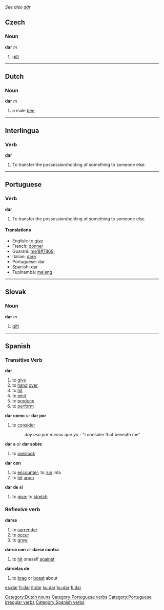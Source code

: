 ''See also [[där]]''
==Czech==

===Noun===
'''dar''' ''m''
# [[gift]]

----

==Dutch==

===Noun===
[[Category:Dutch nouns]]
'''dar''' ''m''
# a male [[bee]]

----

==Interlingua==

===Verb===
'''dar'''
# To transfer the possession/holding of something to someone else.

----

==Portuguese==

===Verb===
[[Category:Portuguese verbs]]
[[Category:Portuguese irregular verbs]]
'''dar'''
# To transfer the possession/holding of something to someone else.
====Translations====
*English: to [[give]]
*French: [[donner]]
*Guarani: [[me'&#7869;]]
*Italian: [[dare]]
*Portuguese: dar
*Spanish: dar
*Tupinambá: [[me'eng]]

----

==Slovak==

===Noun===
'''dar''' ''m''
# [[gift]]

----

==Spanish==
{{template:Es:-ar(dar)|d|die}}
===Transitive Verb===
'''dar'''
# to [[give]]
# to [[hand]] [[over]]
# to [[hit]]
# to [[emit]]
# to [[produce]]
# to [[perform]]
'''dar como''' ''or'' '''dar por'''
# to [[consider]]
#: ''doy eso por menos que yo'' - "I consider that beneath me"
'''dar a''' ''or'' '''dar sobre'''
# to [[overlook]]
'''dar con'''
# to [[encounter]]; to [[run]] into
# to [[hit]] [[upon]]
'''dar de sí'''
# to [[give]]; to [[stretch]]

===Reflexive verb===
'''darse'''
# to [[surrender]]
# to [[occur]]
# to [[grow]]
'''darse con''' ''or'' '''darse contra'''
# to [[hit]] oneself [[against]]
'''dárselas de'''
# to [[brag]] or [[boast]] about

[[Category:Spanish verbs]]

[[es:dar]]
[[fr:dar]]
[[it:dar]]
[[ku:dar]]
[[hu:dar]]
[[fi:dar]]
